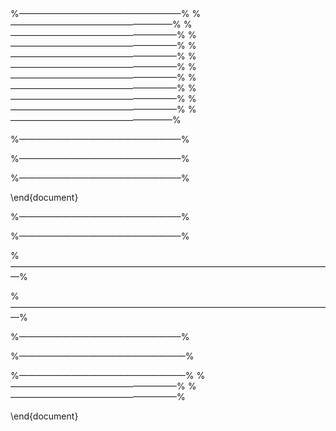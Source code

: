 


%--------------------------------------------------------%
\begin{frame}
\frametitle{Two Sample Inference Procedures}
\textbf{New Section} This is the started of the third section of inference procedures.
\begin{itemize}
\item Two samples are referred to as independent if the observations in one sample are not in any way related to the observations in the other. \item This is also used in cases where one randomly assign subjects to two groups, i.e. in give first group treatment A and the second group treatment B and compare the two groups.
\item Often we are interested in the difference between the mean value of some parameter for both groups.
\end{itemize}
\end{frame}

%--------------------------------------------------------%
\begin{frame}
\frametitle{Two Sample Inference Procedures}
The approach for computing a confidence interval for the difference of the means of two independent samples,  described shortly, is valid whenever the following conditions are met:

\begin{itemize}
\item Both samples are simple random samples.
\item The samples are independent.
\item Each population is at least 10 times larger than its respective sample. (Otherwise a different approach is required).
\item The sampling distribution of the difference between means is approximately normally distributed
\end{itemize}

\end{frame}

%---------------------------------------------------------%
\begin{frame}
\frametitle{Difference Of Two Means}
%-http://onlinestatbook.com/chapter8/difference_means.html
In order to construct a confidence interval, we are going to make three assumptions:

\begin{itemize}
\item The two populations have the same variance. This assumption is called the assumption of homogeneity of variance.
\item For the time being, we will use this assumption. Later on in the course, we will discuss the validity of this assumption for two given samples.
\item The populations are normally distributed.
\item Each value is sampled independently from each other value.
\end{itemize}
\end{frame}

%---------------------------------------------------------%
\begin{frame}
\frametitle{Computing the Confidence Interval}

\begin{itemize}
\item As always the first step is to compute the point estimate. For the difference of means for groups $X$ and $Y$, the point estimate is simply the difference between the two means i.e. $\bar{x} - \bar{y}$.

\item As we have seen previously, sample size has a bearing in computing both the quantile and the standard error.
For two groups, we will use the aggregate sample size ($n_x+n_y)$ to compute the quantile. (For the time being we will assume, the aggregate sample size is large ($n_x+n_y)> 30$.)

\item Lastly we must compute the standard error $S.E.(\bar{x}-\bar{y})$. The formula for computing standard error for the difference of two means, depends on whether or not the aggregate sample size is large or not. For the case that the sample size is large, we use the following formula (next slide).
\end{itemize}
\end{frame}

%---------------------------------------------------------%
\begin{frame}
\frametitle{Computing the Confidence Interval}
Standard Error for difference of two means (large sample)

\[ S.E.(\bar{x}-\bar{y}) = \sqrt{\frac{s^2_x}{n_x} + \frac{s^2_y}{n_y}} \]

\begin{itemize}
\item $s^2_x$ and $s^2_x$ is the variance of samples $X$ and $Y$ respectively.
\item $n_x$ and $n_y$ is the sample size of both samples.\bigskip

\item For small samples, the degrees of freedom is $df = n_x + n_y - 2$. If the sample size $n \leq 32$, we can find appropriate $t-$quantile, rather than assuming it is a $z-$quantile.
\end{itemize}
\end{frame}

%---------------------------------------------------------%
\begin{frame}
\frametitle{CI for Difference in Two Means}
A research company is comparing computers from two different companies, X-Cel and Yellow, on the basis of energy consumption per hour. Given the following data, compute a $95\%$ confidence interval for the difference in energy consumption.
\begin{center}
\begin{tabular}{|c|c|c|c|}
\hline
Type & sample size & mean & variance \\ \hline
X-cel & 17 & 5.353 & 2.743 \\ \hline
Yellow & 17 & 3.882 & 2.985 \\ \hline
\end{tabular}
\end{center}
Remark: It is reasonable to believe that the variances of both groups are the same. Be mindful of this.

\end{frame}
%---------------------------------------------------------%
\begin{frame}
\begin{itemize}
\item Point estimate : $\bar{x} - \bar{y}$ = 1.469
\item Standard Error: 0.5805
\[ S.E.(\bar{x}-\bar{y}) = \sqrt{\frac{2.743}{17} + \frac{2.985}{17}}  \]
\item Quantile : 1.96 (Large sample, with confidence level of $95\%$.)
\end{itemize}

\[ 1.469  \pm (1.96 \times 0.5805) = (0.3321,2.607) \]


This analysis provides evidence that the mean consumption level per hour for X-cel is higher than the mean consumption level per hour for Yellow, and that the difference between means in the population is likely to be between 0.332 and 2.607 units.
\end{frame}

%---------------------------------------------------------%
\begin{frame}

\frametitle{Computing the Confidence Interval}
Standard Error for difference of two means (small aggregate sample)

\[ S.E.(\bar{x}-\bar{y}) = \sqrt{  s^2_p \left({1\over n_x}+{1\over n_y} \right)} \]

Pooled Variance $s^2_p$ is computed as:

\[ s^2_p = \frac{(n_x-1)s^2_x + (n_y-1)s^2_y}{(n_x-1) + (n_y-1)} \]
\end{frame}
%---------------------------------------------------------%
\begin{frame}
\frametitle{CI for Difference in Two Means}
From the previous example (comparing X-cel and Yellow) lets compute a 95\% confidence interval when the sample sizes are $n_x=10$ and $n_y=12$ respectively. (Lets assume the other values remain as they are.)
\begin{center}
\begin{tabular}{|c|c|c|c|}
\hline
Type & sample size & mean & variance \\ \hline
X-cel & 10 & 5.353 & 2.743 \\ \hline
Yellow & 12 & 3.882 & 2.985 \\ \hline
\end{tabular}
\end{center}
The point estimate $\bar{x} - \bar{y}$ remains as 1.469. Also we require that both samples have equal variance. As both $X$ and $Y$ have variances at a similar level, we will assume equal variance.

\end{frame}
%---------------------------------------------------------%
\begin{frame}

\frametitle{Computing the Confidence Interval}
\begin{itemize} \item Pooled variance $s^2_p$ is computed as:

\[ s^2_p = \frac{(10-1)2.743 + (12-1)2.985}{(10-1) + (12-1)}  = \frac{57.52}{20} = 2.87\]

\item Standard error for difference of two means is therefore

\[ S.E.(\bar{x}-\bar{y}) = \sqrt{  2.87 \left({1\over 10}+{1\over 12} \right)} = 0.726 \]

\item The aggregate sample size is small i.e. 22. The degrees of freedom is $n_x+n_y-2 = 20$.
From Murdoch Barnes tables 7, the quantile for a $95\%$ confidence interval is 2.086.

\item The confidence interval is therefore
\[ 1.469  \pm (2.086 \times 0.726) = 1.4699 \pm 1.514 =  (-0.044, 2.984 )  \]
\end{itemize}
\end{frame}

%--------------------------------------------------------%
\begin{frame}
\frametitle{Difference in proportions}
We can also construct a confidence interval for the difference between two sample proportions, $\pi_1 - \pi_2$. The point estimate is the difference in sample proportions for tho both groups , $\hat{p}_1- \hat{p}_2$.\\\bigskip
\textbf{Estimation Requirements}
The approach described in this lesson is valid whenever the following conditions are met:

\begin{itemize}
\item Both samples are simple random samples.
\item The samples are independent.
\item Each sample includes at least 10 successes and 10 failures.
\item The samples comprises less than 10\% of their respective populations.
\end{itemize}
\end{frame}


%--------------------------------------------------------%

\begin{frame}
\frametitle{Standard Error for Difference of Proportions}

\[ S.E. (\hat{p}_1 - \hat{p}_2) =
\sqrt{ \left[{\hat{p}_1 \times (1 - \hat{p}_1) \over n_1}\right] + \left[{\hat{p}_2 \times (1 - \hat{p}_2) \over n_2}\right] } \]
\begin{itemize}
\item $\hat{p}_1$ and $\hat{p}_2$ are the sample proportions of groups 1 and 2 respectively.
\item $n_1$ and $n_2$ are the sample sizes of groups 1 and 2 respectively.
\end{itemize}
N.B. This formula will be provided in the exam paper. Also, there is no accounting for small samples.
\end{frame}
%--------------------------------------------------------%

\begin{frame}
\frametitle{ Difference of Proportions : Example}
\begin{itemize} \item
A study finds that a percentage of $40\%$ of IT users out of a random sample of 400 in a large
community preferred one web browser to all others. \item In another large community, $30\%$ of IT users out of a random sample
of 300 prefer the same web browser. \item Compute a 95 percent confidence interval for the difference in the proportion of IT users who prefer this particular web browser. \end{itemize}
\end{frame}

%--------------------------------------------------------%

\begin{frame}
\frametitle{Confidence Interval}
\textbf{Compute the standard Error}

\[ S.E. (\hat{p}_1 - \hat{p}_2) =
\sqrt{ \left[{\hat{p}_1 \times (1 - \hat{p}_1) \over n_1}\right] + \left[{\hat{p}_2 \times (1 - \hat{p}_2) \over n_2}\right] } \]

\[ S.E. (\hat{p}_1 - \hat{p}_2) =
\sqrt{ \left[{40 \times 60 \over 400}\right] + \left[{30 \times 70 \over 300}\right] }  = \sqrt{ \left[{2400 \over 400}\right] + \left[{2100\over 300}\right] } \]

\[ S.E. (\hat{p}_1 - \hat{p}_2)
= \sqrt{ 6 + 7 } = 3.6\% \]

\end{frame}


\begin{frame}
\frametitle{Confidence Interval}
\begin{itemize}
\item The point estimate is the difference in two proportions i.e. $\hat{p}_1 - \hat{p}_2$ = $40 \% - 30 \% = 10 \%$
\item We have a large sample, and the confidence level is $95\%$. Therefore the quantile is 1.96.
\item We can now compute the confidence interval for the difference of proportions:
\[ 10\% \pm (1.96 \times 3.6 \%)  =\; 10\% \pm 7.05 \% = \;(2.95\%, 17.05\%) \]

\end{itemize}
\end{frame}


\end{document}













%--------------------------------------------------------%

\begin{frame}
\begin{itemize}
\item SE = $\sqrt{ [p_1 \times (1 - p_1) / n_1] + [p_2 \times (1 - p_2) / n_2] } $
\item SE = $\sqrt{ [0.40 \times 0.60 / 400] + [0.30 \times 0.70 / 300] } $
\item SE  = $\sqrt{[ (0.24 / 400) + (0.21 / 300) ]}$ = $\sqrt{(0.0006 + 0.0007)}$ = \sqrt{0.0013} = 0.036
\end{itemize}
\end{frame}


%--------------------------------------------------------%

\begin{frame}
\frametitle{Mean Difference Between Matched Data Pairs}


The approach described in this lesson is valid whenever the following conditions are met:

\begin{itemize}
\item The data set is a simple random sample of observations from the population of interest.
\item Each element of the population includes measurements on two paired variables (e.g., x and y) such that the paired difference between x and y is: d = x - y.
\item The sampling distribution of the mean difference between data pairs (d) is approximately normally distributed.
\end{itemize}



The observed data are from the same subject or from a matched subject and are drawn from a population with a normal distribution
does not assume that the variance of both populations are equal



\end{frame}

%---------------------------------------------------------------------------------------------------------------%
\begin{frame}
\frametitle{Computing the Case Wise Differences}
\begin{center}
\small
\begin{tabular}{|c||c|c|c|c|} \hline
Student & Before & After & Difference $(d_i)$ & $ (d_i -\bar{d})^2$ \\\hline
1 &90& 95& 5& 16 \\\hline
2 &85& 89& 4& 9 \\\hline
3 &76 &73 &-3 &4 \\\hline
4 &90& 92& 2& 1 \\\hline
5 &91 &92 &1 &0 \\\hline
6 &53 &53& 0& 1 \\\hline
7 &67 &68 &1 &4 \\\hline
8 &88 &90 &2 &9 \\\hline
9 &75 &78 &3 &16\\\hline
10 &85& 89 &4& 25 \\\hline
\end{tabular}
\end{center}

\end{frame}

%---------------------------------------------------------------------------------------------------------------%


\begin{frame}
\frametitle{Computing the Case Wise Differences}
Compute the mean difference

\[ \bar{d}  = {\sum{d_i} \over n } = { 3+6 \over 8} \]

Compute the variance of the differences.

\[ s^2_{d}  ={\sum(d_i -\bar{d})^2 \over n-1 } =  { 3+6 \over 9} \]

\end{frame}

%--------------------------------------------------------%

\begin{frame}
\frametitle{Difference of Two Means}
\begin{itemize}
\item
\item
\end{itemize}
\end{frame}
%---------------------------------------------------------%

\begin{frame}
\frametitle{How a paired t test works}
\begin{itemize}
\item The paired t test compares two paired groups.
\item It calculates the difference between each set of pairs, and analyzes that list of differences based on the assumption that the differences in the entire population follow a Gaussian distribution.
\item First we calculate the difference between each set of pairs, keeping track of sign.
\item If the value in column B is larger, then the difference is positive.
If the value in column A is larger, then the difference is negative.
\item The t ratio for a paired t test is the mean of these differences divided by the standard error of the differences. If the t ratio is large (or is a large negative number), the P value will be small. The number of degrees of freedom equals the number of pairs minus 1. Prism calculates the P value from the t ratio and the number of degrees of freedom.
\end{itemize}
\end{frame}
%---------------------------------------------------------%
\begin{frame}
\[ ( \bar{X} - \bar{Y} ) \pm \left[ \mbox{Quantile } \times S.E(\bar{X}-\bar{Y}) \right] \]
\begin{itemize}
\item If the combined sample size of X and Y is greater than 30, even if the individual sample sizes are less than 30, then we consider it to be a large sample.
\item The quantile is calculated according to the procedure we met in the previous class.
\end{itemize}
\end{frame}
%---------------------------------------------------------%
\begin{frame}\begin{itemize}
\item Assume that the mean ($\mu$) and the variance ($\sigma$) of the distribution
of people taking the drug are 50 and 25 respectively and that the mean ($\mu$)
and the variance ($\sigma$) of the distribution of people not taking the drug are
40 and 24 respectively.
\end{itemize}
\end{frame}





%---------------------------------------------------------%
\begin{frame}
\frametitle{Difference in Two means}
For this calculation, we will assume that the variances in each of the two populations are equal. This assumption is called the assumption of homogeneity of variance.

The first step is to compute the estimate of the standard error of the difference between means ().

\[ S.E.(\bar{X}-\bar{Y}) = \sqrt{\frac{s^2_x}{n_x} + \frac{s^2_y}{n_y}} \]

\begin{itemize}
\item $s^2_x$ and $s^2_x$ is the variance of both samples.
\item $n_x$ and $n_y$ is the sample size of both samples.
\end{itemize}
The degrees of freedom is $n_x + n_y -2$.
\end{frame}



\end{document} 

